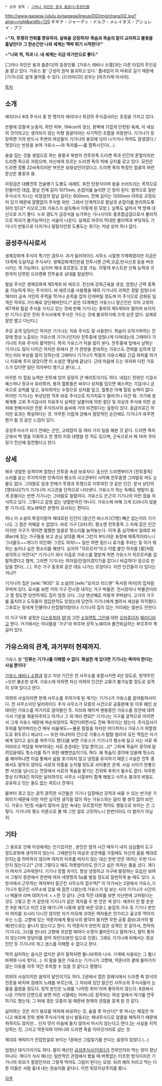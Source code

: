  * 상위 항목 : [[그러나 죄인은 용과 춤춘다/등장인물]]
http://www.gagaga-lululu.jp/gagaga/lineup/DD/img/chara/02.jpg?align=right&width=120
ギギナ・ジャーディ・ドルク・メレイオス・アシュレイ・ブフ

>'''"자, 투쟁의 연회를 향유하자. 살육을 긍정하자! 목숨과 목숨의 칼이 교차하고 불꽃을 흩날린다! 그 한순간만 나와 세계는 맥박 뛰기 시작한다!"'''

>'''"나와 적, 적과 나. 내 세계는 지금 여기만으로 좋다."'''

[그러나 죄인은 용과 춤춘다]의 등장인물. [가유스 레비나 소렐]과는 다른 타입의 주인공을 맡고 있다. 가유스 왈 '근성이 원자 붕괴하고 있다.'
풀네임이 이 따위로 길기 때문에 [기기나]로 쉽게 들어올 수 있다.
[드라마CD] 성우는 [마츠카제 마사야].

[[목차]]
== 소개 ==
에리다나 4대 주식사 중 한 명이자 에리다나 최강의 주식검사라는 호칭을 가지고 있다.

은발에 강철색 눈동자, 하얀 피부, 194cm의 장신, 완벽에 가깝게 단련된 육체, 이 세상의 것이라고는 생각되지 않는 미형 얼굴이라는 사기적인 조합을 자랑한다. 기기나가 등장하면 거의 반드시 주변의 여성들이 기기나의 용모에 넋이 나가거나 적어도 잘생겼다./멋있다는 반응을 보여 가유스~~와 독자를~~를 열폭시킨다(...).

용을 잡는 것을 생업으로 하는 용황국 북방의 전투민족 드라켄 족과 인간의 혼혈이지만 드라켄 족으로 자랐으며, 자신에게 흐르는 드라켄 족의 피에 긍지를 갖고 있다. 모친은 드라켄 정통 22씨족이지만 부친은 유랑상인이었다고. 드라켄 족의 특징인 얼굴의 파란 문신은 불꽃과 용.

마장검은 대룡전투 전술병기 도룡도 네레트. 회전 탄창식이며 용을 쓰러뜨리는 목적으로 만들어진 대검,  칼날 전체 길이 1071mm, 손잡이를 늘리면 긴 창이 된다. 법적으로 일반 주식사가 지니는 마장검의 칼날 길이는 800mm, 전체 길이는 1200mm 이하로 규정되어 있기 때문에 얄짤없이 주식법 위반. 그래서 단계적으로 칼날과 손잡이를 분리하도록 되어 있다[* 지오르그와 가유스가 설득해서 이렇게 된 모양.]. 날폭도 넓어서 딱 방패 대신으로 쓰기 좋다. 누프 경도가 금강석을 능가하는 가나사이트 중추합금검으로서 물리적으로 파괴가 불가능하다는 서술이 나온다. 실제로 아무리 막대한 물리력과 부딪혀도 기기나가 반동으로 다치거나 밀릴지언정 도룡도는 휘기는 커녕 상처 하나 없다.

== 공성주식사로서 ==
생체강화계 주식이 특기인 검무사. 과거 달러하이드 사무소 시절엔 11계제였지만 지금은 13계제 도달자급 주식사다. 생체강화계인만큼 전투시엔 근력,오감,반사신경 등을 버프시키는 게 가능하다. 심지어 체내 호르몬도 조절 가능. 이렇게 부스트한 신체 능력과 극한까지 단련된 드라켄류 전투술로 상대를 참살한다.

필살 주식은 생체강화계 제5계위 바 에르크. 전신에 강화근육을 생성, 엄청난 근력 증폭을 가능하게 하는 주식이다. 바 에르크를 사용했을 때의 기기나의 괴력은 정말 엄청나서 18미터 금속 거인의 주먹을 막거나 손목을 잡아 던져버릴 정도며 이 주식으로 강화된 일격은 막혀도 가드째로 양단해버린다.[* 같은 13계제인 가유스나 랄곤킨은 각자 고위의 제7계위 필살 주식을 가지고 있는 것에 반해 기기나는 중위의 제5계위라 떨어져 보이지만 기기나 같은 전위 주식사에계 주식은 거드는 것에 불과하기에 크게 상관 없다. 실제로 잘만 썰고 다닌다.]

주로 공격 담당이긴 하지만 기기나는 치유 주식도 잘 사용한다. 목숨이 오락가락하는 전장에 항상 노출되는 가유스와 기기나인지라 전투중에 엄청나게 다쳐대는데 그때마다 기기나의 치유 주식이 활약한다. 특히 가유스가 덕을 많이 본다. 전투중에 앞에서 날뛰는 기기나도 많이 다치긴 하지만 뒤에서 큰 거 한방을 준비하는 가유스도 견제를 심하게 당하는지라 부상을 많이 당하는데 그때마다 기기나가 적절히 가유스째로 긴급 회피를 하거나 치료해 주지 않았다면 이 소설은 옛날에 끝났다. 근데 마음에 드는 의자와 다친 가유스가 있다면 일단 의자부터 챙기고 본다(...).

아무튼 이 힐링 능력은 전투에 있어 굉장히 큰 메리트이기도 하다. 네임드 전위인 기검사 예스퍼나 정규사 유라뷔카, 용자 월롯들은 싸우다 상처를 입으면 예스퍼는 기검사니 금속으로 상처를 덮고, 유라뷔카는 수정으로 상처를 덮고, 월롯은 아예 힐링 능력이 없다. 하지만 기기나는 부상당한 직후 바로 주식으로 자가치료가 들어가니 이건 뭐. 거기에 생체계통 고위 주식검사의 치유주식 실력은 날붙이에 의한 절단 및 자상과 주식에 의한 상처에 한해서지만 전문 주식의사의 솜씨에 거의 비견된다는 설정이 있다. 응급치료긴 하지만 효과는 확실하다는 것. 아무튼 더럽게 강해서 절망적인 순간에도 기기나가 와주면 뭔가 될 것 같은 느낌이 있다.

공성주식사가 되기 전에는 군인, 고래잡이 등 여러 가지 일을 해본 것 같다. 드라켄 족의 군에서 백 명을 지휘하고 천 명의 지휘 대행을 한 적도 있으며, 군속으로서 제 14차 쿠아링가 전선에 참전했다고 한다.

== 상세 ==
매우 냉철한 성격이며 엄청난 전투광 속성 보유자다. 출신인 드라켄부터가 [전투종족] 소리를 듣는 무지막지한 민족이라 평소의 사고관부터 시작해 전투중엔 그야말로 피도 눈물도 없다. 그야말로 일생 전체가 투쟁과 투쟁으로 이루어진 것 같은 인간. 문서 상단의 [명대사](?)가 기기나의 사고관을 단적으로 나타낸다. 가유스가 혀는 독해도 멘탈이 쉽게 흔들리는 반면 기기나는 그야말로 철혈이다. 가유스도 은근히 기기나의 이런 점을 의식하고 있다. 그렇다고 감정 없는 냉혈한까진 아니다. 가유스에 비해 크게 드러나지 않을 뿐 기기나도 희노애락은 분명히 묘사되는 편이다.

허나 이 소설의 특징이랄까 제대로된 인간이 [랄곤킨 바스카크|1명] 빼곤 없는지라 기기나도 그 점은 피해갈 수 없었다. 바로 가구 [오타쿠]. 평소엔 전투종족 그 자체 같은 인간이지만 가구가 엮이면 멀쩡한 얼굴로 헛소리를 늘어놓는다. 이게 좀 심각해서 일례로 바(Bar)에 있는 가구들을 보고 손님 상대를 해서 그런지 부드러운 표정에 매혹적이라느니 그녀들도~~게다가 의인화! 그것도 여자!~~ 일만 하면 힘드니 휴가를 주라는 둥 이거 뭐하는 놈이냐 싶은 헛소리를 해댄다. 심지어 "히르르카"라고 이름 붙인 의자를 [딸]처럼 생각하고 아낀다[* 기기나가 과다 지출로 가유스를 열받게 하면 가유스가 히르르카를 겁탈하겠다고 협박, 그러면 기기나는 의자질(인질이겠지?)을 잡다니 비겁하다! 등으로 만담을 한다(...).]. 무슨 가구 동호회 같은 데도 나가는 모양이다. 이런 인간들이 더 있다는 거냐?!

기기나의 집은 [wiki:"ROD" 모 소설]의 [wiki:"요미코 리드맨" 독서광 여자]의 집처럼 꾸며져 있다. 묘사를 보면 거의 가구 전시장 내지는 가구 박물관. 전시장이나 박물관이라고 할 정도면 당연하게도 집이 엄청 크다. 그냥 맨션째로 저렇게 꾸며놨다. 고가의 가구를 훔치려고 도둑들이 침입한적도 있었는데 당연히 기기나에게 썰려서 세상을 하직했다. 그후로는 뒷세계 인물이나 빈집털이범이나 기기나의 집이 있는 거리에는 얼씬도 안한다. 

이 가구 덕후 설정은 [[디스토피아]] [[SF]]의 고전 [[소일렌트 그린]]에 대한 [[오마쥬]]이자 [[패러디]]라고 한다. 거기에서는 미녀들을 '가구'라 부르며 성적 노예이자 물건취급하는 부르주아 계급이 있다.

== 가유스와의 관계, 과거부터 현재까지. ==
가유스 왈 ''''인류는 기기나를 이해할 수 없다. 확실한 게 있다면 기기나는 죽어야 한다는 사실 뿐이다''''

[[가유스 레비나 소렐]]과 알고 지낸 기간은 전 사무소를 포함시키면 4년 정도로, 방약무인+오만 불손한 성격. 가유스에 의하면 자신 이외의 인간은 교류가 불가능할 정도로 성격이 꼬여 있다고 한다.

의외의 사실이라면 현재 사무소를 꾸려가게 된 계기는 기기나가 가유스를 끌어들여서이다. 전 사무소이던 달러하이드 주식 사무소가 모종의 사건으로 공중분해 된 이후 폐인 상태이던 가유스를 어거지로 끌어들인 듯. 지브와 헤어져 멘붕중인 가유스를 창관에 데려가서 기운을 북돋아주려고 하거나 그 외 여러 면모[* 기기나는 가구를 광적으로 아끼면서 그게 가유스 때문에 파손되었어도 죽인다하면서도 진짜 죽이지는 않는다. 주식검사가 후위를 털어버리는건 매우 쉬움에도~~물론 칼질을 하지만 어디까지나 가유스가 피할정도로 휘두르니 애교다.~~ 또한 아냐피아 건으로 가류스가 탈탈 털리자 모든 책임은 자기에게 있다고 실드를 쳐주기도 했다]를 보면 가유스가 기기나가 평소에 달고 사는 서로 죽어라라고 악담을 퍼부어대는 서로 츤츤대는 것일 뿐이고(...)[* 그외에 목숨이 경각에 달려있을때도 헛소리를 하기 위한 예행연습이기도 하다. 왜 목숨이 경각에 있을때 헛소리를 해야하냐면 이걸 통해서 삶을 포기하지 않고 냉정을 유지하기 때문.] 사실은 전투 중에서도 말하지 않아도 서로의 의중을 눈치챌 정도로 사이좋은 관계. 사실 사이가 안좋으면 사선을 넘나드는 전장에서 서로의 목숨을 맡기는 전위와 후위가 될수도 없다. 아무튼 항상 티격대긴 하지만 달러하이드 사무소 시절부터 함께 해왔고 사무소 붕괴의 비밀도 공유하고 잇는 둘도 없는 파트너 관계다. 

봄부터 겪고 있는 굵직 굵직한 사건들은 기기나 입장에선 강적과 싸울 수 있는 반가운 기회이기 때문에 이런 저런 심각한 생각을 많이 하는 가유스와는 달리 별 생각 없어 보인다. 가유스 1인칭 서술이 많아서 깊은 속내는 모르겠지만 적어도 행동으로 보이는 건 그렇다. 기기나의 평소 지론으로 볼 때 그런 걸로 고민하느니 한번이라도 더 썰자가 아닐지.

== 기타 ==
그 용모로 인해 이성에게는 인기있지만 , 본인은 밤의 시간 때우기 내지 심심풀이 도구 정도로밖에 생각하지 않는다. 그때문인지 여성과 성관계를 가질때도 자신의 몸을 제대로 만지는걸 허락하지 않으며 여자의 미추를 따지지 않는 대신 한번 안은 여자는 두번 다시 안지 않는다고[* 근데 그렇다고 해도 하룻밤이라도 안기고 싶은 여자는 줄을 섰다. 게다가 여자가 고마워한다. 기기나 망할 자식!]. 항상 냉정하고 가구에 발정하는 모습만 보여서 그렇지 창관에서 한번에 여자 네댓명과 5p를 벌일 정도로 질펀하게 놀 때도 있다. 소방서에서 근무하는 여자부터 랄곤킨 사무소의 접수역[* 이 아가씨는 2권에서 가유스,기기나가 랄곤킨 사무소에 갔을 때 잠깐 나왔는데 가유스가 일 보는 사이 기기나가 시간이나 떼울까 라며 데려가서 ㅅㅅ한 것 같다. 근데 직전 대화를 보면 지난번에 고마웠다는 것도 그렇고 한 거 같은데 기기나가 같은 여자를 두 번 안은 게 된다. 애프터 안 함 운운은 9권 얘기고 이건 2권 얘기니까 나중에 설정 바꾼 모양.], 술집의 가수 등 기기나 본인이 여자를 꼬시러 다니진 않지만 자기 미모에 꼬여든 여자들은 안가리고 골고루 먹어치우는 느낌. 고향에 있는 약혼자에게 평상시의 행각이 들키면 무한 공중 콤보(과거의 벌 예)만으로는 끝나지 않는다고 한다. 이 약혼자가 만만치 않은 성격인 것 같아서, 천하의 기기나도 그녀를 만나러 고향에 귀성할 때마다 수명이 줄어든다고 말하거나, 말이 통하지 않는다며 엉덩이를 걷어 차인다(본인 입으로 인증). 그래도 기기나에 비해서는 정상인인 듯 기기나의 개그 센스를 이해할 수 없다고 한다. 

딱히 싫어하는 음식은 없지만 굳이 말하자면 톱니바퀴와 나사. 기계에 사용되는 그 톱니바퀴와 나사 맞다(...). 이 말을 들은 가유스는 기기나가 고향에, 약혼녀의 곁에 돌아가지 않는 이유를 아주 약간 추측할 수 있을 것 같다고 평했다. 

의외의 사실이지만 음악의 달인이기도 하다. 2권에서 열린 장례식에서 드라켄 족 방식의 진혼을 바치며 장례의 노래를 부르는데, 그 자리에 있던 랄곤킨 사무소의 주식사들이 눈물을 흘렸을 정도다. 정작 본인은 노래를 '나약한 취미'라며 좋아하지 않는다. 8권에서 나온 기억의 단편으로 보면 어린 시절에는 어머니로 짐작되는 여성 앞에서 악기를 연주하기도 했는데, 그 뒤에 겪은 모종의 일 때문에 현재의 관점을 갖게 된 것 같다. 

싫어하는 것은 자기 용모를 여자에 비유하는 것, 술을 못 마신다[* 못 마시는 체질은 아니고 애초에 전위 생체 주식사기에 상시 발동되는 체내주식으로 알콜을 해독하기 때문에 취하지도 않지만... 단지 맛이 마음에 들지 않아서 마시지 않는다고 한다.]는 사실을 지적당하는 것, 그리고 약혼자와 어머니와 드라켄 족을 이야깃거리로 삼는 것. 

제대로 캐릭터가 안잡힌걸로 보이는 1권에선 그림일기를 쓴다는 설정이 있었다.(...)

엄청난 대식가이기도 하다. 몸이 재산인 [[공성주식사]]인데다가 전위인지라 먹는 양이 장난 아니다. 게다가 식사 매너는 일반적인 관점에서 봤을 때 버릇없는 터프한 방식이지만 기기나의 외모가 절정인지라 그렇게 먹어도 그림이 된다는 모양. 되려 예의 차리고 먹는 다른 이들은 사람 흉내 내는 원숭이들 같다나. 이런 외모지상주의를 봤나.

[[각주]]
